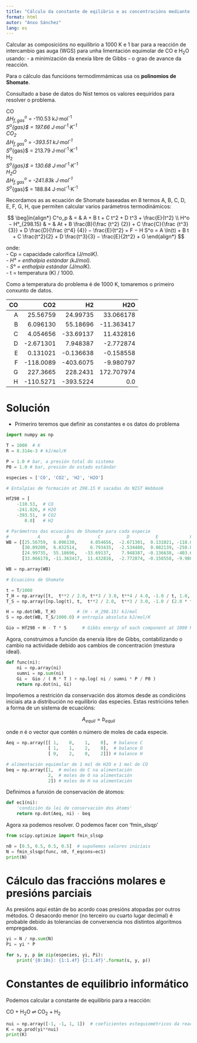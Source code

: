 ```yaml
---
title: "Cálculo da constante de eqilibrio e as concentracións mediante a minimizaci´lln da enerxía libre de Gibbs"
format: html
autor: "Anxo Sánchez"
lang: es
---
```


Calcular as composicións no equilibrio a 1000 K e 1 bar para a reacción de intercambio gas auga (WGS) para unha limentación equimolar de CO e H<sub>2</sub>O usando:
- a minimización da enexía libre de Gibbs
- o grao de avance da reacción.

Para o cálculo das funcióons termodimmámicas usa os **polinomios de Shomate**.

Consultado a base de datos do Nist temos os valores eequiridos para resolver o problema. 

CO  
$\Delta H_{f,gas}^o$	= -110.53 kJ·mol<sup>-1</sup>  
$S^o$_{gas}$ = 197.66 J·mol<sup>-1</sup>·K<sup>-1</sup>  
CO<sub>2</sub>    
$\Delta H_{f,gas}^o$	= -393.51 kJ·mol<sup>-1</sup>  
$S^o$_{gas}$ = 213.79 J·mol<sup>-1</sup>·K<sup>-1</sup>  	
H<sub>2</sub>  
$S^o$_{gas}$ = 130.68 J·mol<sup>-1</sup>·K<sup>-1</sup>	 
H<sub>2</sub>O  
$\Delta H_{f,gas}^o$ = -241.83k J·mol<sup>-1</sup>  
$S^o$_{gas}$ = 188.84 J·mol<sup>-1</sup>·K<sup>-1</sup>
  
Recordamos as as ecuación de Shomate baseadas en 8 termos A, B, C, D, E, F, G, H, que permiten calcular varios parámetros termodinámicos:
  
$$
\beg]in{align*}
C^o_p & = & A + B t + C t^2 + D t^3 + \frac{E}{t^2} \\
H^o − H°_{298.15} & = & At + B \frac{B}{\frac {t^2} {2}} + C \frac{C}{\frac {t^3} {3}} + D \frac{D}{\frac {t^4} {4}} − \frac{E}{t^2} + F − H
S^o = A \ln(t) + B t + C \frac{t^2}{2} + D \frac{t^3}{3} − \frac{E}{2t^2} + G
\end{align*}
$$
  
onde:  
- Cp = capacidade calorífica (J/mol*K).  
- H° = enthalpía estándar (kJ/mol).  
- S° = enthalpía estándar (J/mol*K).  
- t = temperatura (K) / 1000.

Como a temperatura do problema é de 1000 K, tomaremos o primeiro conxunto de datos.

| CO | CO2 | H2 | H2O |
| ---------: | ---------: | ---------: | ---------: | 
| A	| 25.56759 | 24.99735 | 33.066178 |  30.09200 |  
| B	| 6.096130 | 55.18696 | -11.363417 | 6.832514 |  
| C	| 4.054656 | -33.69137 | 11.432816 | 6.793435 |    
| D	| -2.671301 | 7.948387 | -2.772874 | -2.534480 |   
| E	| 0.131021 | -0.136638 | -0.158558 | 0.082139 |   
| F	| -118.0089 | -403.6075 | -9.980797 | -250.8810 |  
| G	| 227.3665 | 228.2431 | 172.707974 | 223.3967 |  
| H	| -110.5271 | -393.5224 | 0.0 | -241.8264 |   

# Solución

- Primeriro teremos que definir as constantes e os datos do problema

```python
import numpy as np

T = 1000  # K
R = 8.314e-3 # kJ/mol/K

P = 1.0 # bar, a presión total do sistema
P0 = 1.0 # bar, presión do estado estándar

especies = ['CO', 'CO2', 'H2', 'H2O']

# Entalpías de formación at 298.15 K sacadas do NIST Webbook

Hf298 = [
    -110.53,  # CO
    -241.826, # H2O
    -393.51,  # CO2
       0.0]   # H2

# Parámetros das ecuacións de Shomate para cada especie
#           A          B           C          D          E            F          G       H
WB = [[25.56759,  6.096130,     4.054656,  -2.671301,  0.131021, -118.0089, 227.3665,   -110.5271],  # CO
      [30.09200,  6.832514,     6.793435,  -2.534480,  0.082139, -250.8810, 223.3967,   -241.8264],  # H2O
      [24.99735,  55.18696,   -33.69137,    7.948387, -0.136638, -403.6075, 228.2431,   -393.5224],  # CO2
      [33.066178, -11.363417,  11.432816,  -2.772874, -0.158558, -9.980797, 172.707974,    0.0]]     # H2

WB = np.array(WB)

# Ecuacións de Shomate

t = T/1000
T_H = np.array([t,  t**2 / 2.0, t**3 / 3.0, t**4 / 4.0, -1.0 / t, 1.0, 0.0, -1.0])
T_S = np.array([np.log(t), t,  t**2 / 2.0,  t**3 / 3.0, -1.0 / (2.0 * t**2), 0.0, 1.0, 0.0])

H = np.dot(WB, T_H)        # (H - H_298.15) kJ/mol
S = np.dot(WB, T_S/1000.0) # entropía absoluta kJ/mol/K

Gio = Hf298 + H - T * S      # Gibbs energy of each component at 1000 K
```

Agora, construimos a función da enerxía libre de Gibbs, contabilizando o cambio na actividade debido aos cambios de concentración (mestura ideal).

```python
def func(ni):
    ni = np.array(ni)
    sumni = np.sum(ni)
    Gi =  Gio / ( R * T ) + np.log( ni / sumni * P / P0 )
    return np.dot(ni, Gi)
```

Impoñemos a restrición da conservación dos átomos desde as condicións iniciais ata a distribución no equilibrio das especies. Estas restricións teñen a forma de un sistema de ecuacións:
  
$$
A_{equil} = b_{equil}
$$
  
onde $n$ é o vector que contén o número de moles de cada especie.

```python
Aeq = np.array([[ 1,    0,    1,    0],  # balance C 
                [ 1,    1,    2,    0],  # balance O 
                [ 0,    2,    0,    2]]) # balance H 

# alimentación equimolar de 1 mol de H2O e 1 mol de CO
beq = np.array([1,  # moles de C na alimentación
                2,  # moles de O na alimentación
                2]) # moles de H na alimentación
```

Definimos a funxión de conservación de átomos:

```python
def ec1(ni):
    'condición da lei de conservación dos átoms'
    return np.dot(Aeq, ni) - beq
```

Agora xa podemos resolver. O podemos facer con 'fmin_slsqp' 

```python
from scipy.optimize import fmin_slsqp 

n0 = [0.5, 0.5, 0.5, 0.5]  # supoñemos valores iniciais
N = fmin_slsqp(func, n0, f_eqcons=ec1)
print(N)
```

# Cálculo das fraccións molares e presións parciais

As presións aquí están de bo acordo coas presións atopadas por outros métodos. O desacordo menor (no terceiro ou cuarto lugar decimal) é probable debido ás tolerancias de converxencia nos distintos algoritmos empregados.

```python
yi = N / np.sum(N)
Pi = yi * P

for s, y, p in zip(especies, yi, Pi):
    print('{0:10s}: {1:1.4f} {2:1.4f}'.format(s, y, p))
```

# Constantes de equilibrio informático

Podemos calcular a constante de equilibrio para a reacción:

CO + H<sub>2</sub>O ⇌ CO<sub>2</sub> + H<sub>2</sub>

```python
nui = np.array([-1, -1, 1, 1])  # coeficientes estequiométricos da reacción
K = np.prod(yi**nui)
print(K)
```

